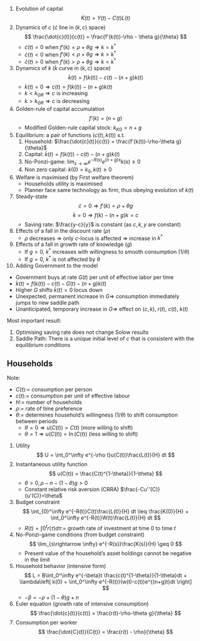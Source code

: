 1. Evolution of capital
   $$
   \dot{K}(t) = Y(t) - C(t)L(t)
   $$
2. Dynamics of $c$ ($\dot{c}$ line in $(k, c)$ space)
   $$
   \frac{\dot{c}(t)}{c(t)} = \frac{f'(k(t))-\rho - \theta g}{\theta}
   $$
   - $\dot{c}(t) = 0$ when $f'(k)=\rho + \theta g
     \Rightarrow k = k^*$
   - $\dot{c}(t) < 0$ when $f'(k)<\rho + \theta g
     \Rightarrow k > k^*$
   - $\dot{c}(t) > 0$ when $f'(k)>\rho + \theta g
     \Rightarrow k < k^*$
3. Dynamics of $k$ ($\dot{k}$ curve in $(k, c)$ space)
   $$
   \dot{k}(t) = f(k(t))-c(t)-(n+g)k(t)
   $$
   - $\dot{k}(t) = 0 \Rightarrow c(t) = f(k(t)) - (n+g)k(t)$
   - $k < k_{GR} \Rightarrow c$ is increasing
   - $k > k_{GR} \Rightarrow c$ is decreasing
4. Golden-rule of capital accumulation
   $$
   f'(k) = (n+g)
   $$
   - Modified Golden-rule capital stock: $k_{KG} = n+g$
5. Equilibrium: a pair of functions $(c(t), k(t))$ s.t.
   1. Household: $\frac{\dot{c}(t)}{c(t)} =
      \frac{f'(k(t))-\rho-\theta g}{\theta}$
   2. Capital: $\dot{k}(t) = f(k(t))-c(t) - (n+g)k(t)$
   3. No-Ponzi-game: $\lim_{s\rightarrow \infty}
      e^{-R(s)}e^{(n+g)s}k(s)\geq 0$
   4. Non zero capital: $k(0)=k_0, k(t) \geq 0$
6. Welfare is maximised (by First welfare theorem)
   - Households utility is maximised
   - Planner face same technology as firm, thus obeying
     evolution of $k(t)$
7. Steady-state
   $$
   \dot{c} = 0 \Rightarrow f'(k) = \rho + \theta g
   $$
   $$
   \dot{k} = 0 \Rightarrow f(k) - (n+g)k = c
   $$
   - Saving rate: $\frac{y-c}{y}$ is constant (as $c, k, y$
     are constant)
8. Effects of a fall in the discount rate ($\rho$)
   - $\rho$ decreases $\Rightarrow$ only $c$-locus is
     affected $\Rightarrow$ increase in $k^*$
9. Effects of a fall in growth rate of knowledge ($g$)
   - If $g>0$, $k^*$ increases with willingness to smooth
     consumption ($1/\theta$)
   - If $g = 0$, $k^*$ is not affected by $\theta$
10. Adding Government to the model
   - Government buys at rate $G(t)$ per unit of effective
     labor per time
   - $\dot{k}(t) = f(k(t))-c(t)-G(t)-(n+g)k(t)$
   - Higher $G$ shifts $\dot{k}(t)=0$ locus down
   - Unexpected, permanent increase in $G \Rightarrow$
     consumption immediately jumps to new saddle path
   - Unanticipated, temporary increase in $G \Rightarrow$
     effect on $(c,k)$, $r(t)$, $c(t)$, $k(t)$

Most important result:

1. Optimising saving rate does not change Solow results
2. Saddle Path: There is a unique initial level of $c$ that is consistent
   with the equilibrium conditions


## Households

Note:

- $C(t) :=$ consumption per person
- $c(t) :=$ consumption per unit of effective labour
- $H :=$ number of households
- $\rho :=$ rate of time preference
- $\theta :=$ determines household's willingness $( 1/\theta
  )$ to shift consumption between periods
  - $\theta =0 \Rightarrow u(C(t)) = C(t)$ (more willing to shift)
  - $\theta = 1 \Rightarrow u(C(t)) = \ln(C(t))$ (less willing to shift)

1. Utility
   $$
   U = \int_0^\infty e^{-\rho t}u(C(t))\frac{L(t)}{H} dt
   $$
2. Instantaneous utility function
   $$
   u(C(t)) = \frac{C(t)^{1-\theta}}{1-\theta}
   $$
   - $\theta > 0, \rho - n - (1-\theta)g > 0$
   - Constant relative risk aversion (CRRA) $\frac{-Cu''(C)}{u'(C)}=\theta$
3. Budget constraint
   $$
   \int_{0}^\infty e^{-R(t)}C(t)\frac{L(t)}{H} dt \leq
   \frac{K(0)}{H} + \int_0^\infty e^{-R(t)}W(t)\frac{L(t)}{H} dt
   $$
   - $R(t) = \int0^t r(\tau) d\tau :=$ growth rate of investment at time $0$ to time $t$
4. No-Ponzi-game conditions (from budget constraint)
   $$
   \lim_{s\rightarrow \infty} e^{-R(s)}\frac{K(s)}{H} \geq 0
   $$
   - Present value of the household's asset holdings cannot
     be negative in the limit
5. Household behavior (intensive form)
    $$
    L = B\int_0^\infty e^{-\beta}t
    \frac{c(t)^{1-\theta}}{1-\theta}dt + \lambda\left[
    k(0) + \int_0^\infty e^{-R(t)}(w(t)-c(t))e^{(n+g)t}dt
    \right]
    $$
    - $-\beta = -\rho + (1-\theta)g + n$
6. Euler equation (growth rate of intensive consumption)
   $$
   \frac{\dot{c}(t)}{c(t)} = \frac{r(t)-\rho-\theta
   g}{\theta}
   $$
7. Consumption per worker
   $$
   \frac{\dot{C}(t)}{C(t)} = \frac{r(t) - \rho}{\theta}
   $$
